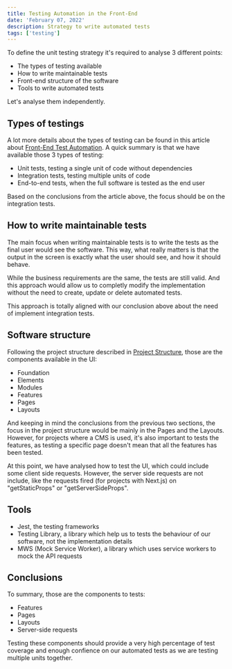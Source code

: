 ```yaml
---
title: Testing Automation in the Front-End
date: 'February 07, 2022'
description: Strategy to write automated tests
tags: ['testing']
---
```


To define the unit testing strategy it's required to analyse 3 different points:

- The types of testing available
- How to write maintainable tests
- Front-end structure of the software
- Tools to write automated tests

Let's analyse them independently.

## Types of testings

A lot more details about the types of testing can be found in this article about [Front-End Test Automation](https://medium.com/valtech-ch/frontend-test-automation-639bc2ad79ef). A quick summary is that we have available those 3 types of testing:

- Unit tests, testing a single unit of code without dependencies
- Integration tests, testing multiple units of code
- End-to-end tests, when the full software is tested as the end user

Based on the conclusions from the article above, the focus should be on the integration tests.

## How to write maintainable tests

The main focus when writing maintainable tests is to write the tests as the final user would see the software. This way, what really matters is that the output in the screen is exactly what the user should see, and how it should behave.

While the business requirements are the same, the tests are still valid. And this approach would allow us to completly modify the implementation without the need to create, update or delete automated tests.

This approach is totally aligned with our conclusion above about the need of implement integration tests.

## Software structure

Following the project structure described in [Project Structure](./project-structure.mdx), those are the components available in the UI:

- Foundation
- Elements
- Modules
- Features
- Pages
- Layouts

And keeping in mind the conclusions from the previous two sections, the focus in the project structure would be mainly in the Pages and the Layouts. However, for projects where a CMS is used, it's also important to tests the features, as testing a specific page doesn't mean that all the features has been tested.

At this point, we have analysed how to test the UI, which could include some client side requests. However, the server side requests are not include, like the requests fired (for projects with Next.js) on "getStaticProps" or "getServerSideProps".

## Tools

- Jest, the testing frameworks
- Testing Library, a library which help us to tests the behaviour of our software, not the implementation details
- MWS (Mock Service Worker), a library which uses service workers to mock the API requests

## Conclusions

To summary, those are the components to tests:

- Features
- Pages
- Layouts
- Server-side requests

Testing these components should provide a very high percentage of test coverage and enough confience on our automated tests as we are testing multiple units together.
